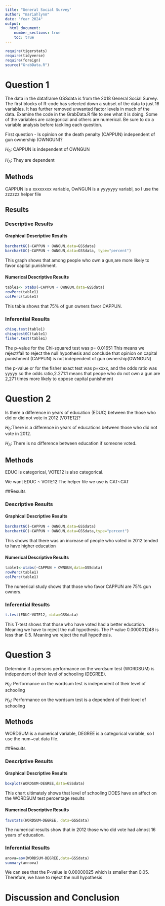 ```yaml
---
title: "General Social Survey"
author: "mariahlynn"
date: "Year 2024"
output: 
  html_document:
    number_sections: true
    toc: true
---
```



```r
require(tigerstats)
require(tidyverse)
require(foreign)
source("GrabData.R")
```




#  Question 1

<!--In this section you explain what you are trying to show.  Where did the data come from?  What is the research or other question you are trying to answer?!-->

The data in the dataframe GSSdata is from the 2018 General Social Survey. The first blocks of R-code has selected down a subset of the data to just 16 variables. It has further removed unwanted factor levels in much of the data. Examine the code in the GrabData.R file to see what it is doing. Some of the variables are categorical and others are numerical. Be sure to do a variable analysis before tackling each question.  

First question - Is opinion on the death penalty (CAPPUN) independent of gun ownership (OWNGUN)?

$H_0$: CAPPUN is independent of OWNGUN

$H_A$: They are dependent 

## Methods

<!--Decide on your methods:  use "variable analysis" or other appropriate descriptors.  Make sure to choose at least one graphical method and at least one numerical method.!-->

CAPPUN is a xxxxxxxx variable,
OwNGUN is a yyyyyyy variabl, so I
use the zzzzzz helper file

## Results

<!--Divide this section into two sub-sections:  One for your descriptive  results and one for your inferential results.!-->

### Descriptive Results

#### Graphical Descriptive Results

<!--Graphical results here.  Make sure to show your code.  Provide appropriate labels for axes, giving units if possible, and provide a good title for the graph, too.  Use the graphical results to describe the patterns if any that exist in the data as focused toward the research question!-->


```r
barchartGC(~CAPPUN + OWNGUN,data=GSSdata)
barchartGC(~CAPPUN + OWNGUN,data=GSSdata, type="percent")

```
This graph shows that among people who own a gun,are more likely to favor capital punishment.



#### Numerical Descriptive Results

<!--Numerical results go here. Use the numerical results to describe the patterns if any that exist in the data as focused toward the research question!-->


```r
table1<- xtabs(~CAPPUN + OWNGUN,data=GSSdata)
rowPerc(table1)
colPerc(table1)
```

This table shows that 75% of gun owners favor CAPPUN. 

### Inferential Results

<!--State hypothesis clearly.  Make sure your discussion of the inferential test covers all the aspects that the test output produces, such as test statistic, p-value etc.  Make a decision about the null hypothesis, explain the assumptions on which the selected test/procedure was based, and why the chosen procedure satisfys the assumptions and is appropriate to answer the research question!-->

```r
chisq.test(table1)
chisqtestGC(table1)
fisher.test(table1)
```

The p-value for the Chi-squared test was p= 0.01651
This means we reject/fail to reject the null hypothesis and conclude that opinion on capital punishment (CAPPUN) is not independent of gun ownership(OWNGUN) 


 the p-value or for the fisher exact test was p=xxxx, and the odds ratio was yyyyy
 so the odds ratio,2.271:1 means that peope who do not own a gun are 2,271 times more likely to oppose capital punishment 


#  Question 2

<!--In this section you explain what you are trying to show.  Where did the data come from?  What is the research or other question you are trying to answer?!-->

Is there a difference in years of education (EDUC) between the those who did or did not vote in 2012 (VOTE12)?

$H_0$:There is a difference in years of educations between those who did not vote in 2012.

$H_A$: There is no difference between education if someone voted. 

## Methods

<!--Decide on your methods:  use "variable analysis" or other appropriate descriptors.  Make sure to choose at least one graphical method and at least one numerical method.!-->

EDUC is categorical, VOTE12 is also categorical. 

We want EDUC ~ VOTE12
The helper file we use is CAT~CAT

##Results

<!--Divide this section into two sub-sections:  One for your descriptive  results and one for your inferential results.!-->

### Descriptive Results

#### Graphical Descriptive Results

<!--Graphical results here.  Make sure to show your code.  Provide appropriate labels for axes, giving units if possible, and provide a good title for the graph, too.  Use the graphical results to describe the patterns if any that exist in the data as focused toward the research question!-->

```r
barchartGC(~CAPPUN + OWNGUN,data=GSSdata)
barchartGC(~CAPPUN + OWNGUN,data=GSSdata,type="percent")
```
This shows that there was an increase of people who voted in 2012 tended to have higher education 

#### Numerical Descriptive Results

<!--Numerical results go here. Use the numerical results to describe the patterns if any that exist in the data as focused toward the research question!-->

```r
table1<-xtabs(~CAPPUN + OWNGUN,data=GSSdata)
rowPerc(table1)
colPerc(table1)
```

The numerical study shows that those who favor CAPPUN are 75% gun owners. 

### Inferential Results

<!--State hypothesis clearly.  Make sure your discussion of the inferential test covers all the aspects that the test output produces, such as test statistic, p-value etc.  Make a decision about the null hypothesis, explain the assumptions on which the selected test/procedure was based, and why the chosen procedure satisfys the assumptions and is appropriate to answer the research question!-->

```r
t.test(EDUC~VOTE12, data=GSSdata)
```
This T-test shows that those who have voted had a better education. Meaning we have to reject the null hypothesis.
The P-value 0.000001248 is less than 0.5. Meaning we reject the null hypothesis. 

#  Question 3

<!--In this section you explain what you are trying to show.  Where did the data come from?  What is the research or other question you are trying to answer?!-->

Determine if a persons performance on the wordsum test (WORDSUM) is independent of their level of schooling (DEGREE).

$H_0$: Performance on the wordsum test is independent of their level of schooling  

$H_A$: Performance on the wordsum test is a dependent of their level of schooling  


## Methods

<!--Decide on your methods:  use "variable analysis" or other appropriate descriptors.  Make sure to choose at least one graphical method and at least one numerical method.!-->

WORDSUM is a numerical variable,
DEGREE is a categorical variable, so I use the num~cat data file. 

##Results

<!--Divide this section into two sub-sections:  One for your descriptive  results and one for your inferential results.!-->



### Descriptive Results

#### Graphical Descriptive Results

<!--Graphical results here.  Make sure to show your code.  Provide appropriate labels for axes, giving units if possible, and provide a good title for the graph, too.  Use the graphical results to describe the patterns if any that exist in the data as focused toward the research question!-->

```r
boxplot(WORDSUM~DEGREE,data=GSSdata)
```
This chart ultimately shows that level of schooling DOES have an affect on the WORDSUM test percentage results 

#### Numerical Descriptive Results

<!--Numerical results go here. Use the numerical results to describe the patterns if any that exist in the data as focused toward the research question!-->

```r
favstats(WORDSUM~DEGREE, data=GSSdata) 
```
The numerical results show that in 2012 those who did vote had almost 16 years of education. 

### Inferential Results

<!--State hypothesis clearly.  Make sure your discussion of the inferential test covers all the aspects that the test output produces, such as test statistic, p-value etc.  Make a decision about the null hypothesis, explain the assumptions on which the selected test/procedure was based, and why the chosen procedure satisfys the assumptions and is appropriate to answer the research question!-->

```r
anova=aov(WORDSUM~DEGREE,data=GSSdata)
summary(annova)
```
We can see that the P-value is 0.00000025 which is smaller than 0.05. Therefore, we have to reject the null hypothesis

# Discussion and Conclusion

<!--Discussion and conclusion here.  If you found a relationship be sure to consider whether the relationship occurs because one of the variables causes the other, or whether they perhasps are related for some other reason.  Watch the chapter 6 videos from the GeorgeTown videos collection.!-->

